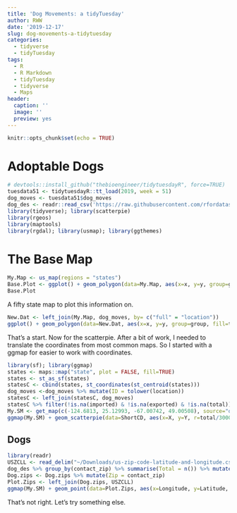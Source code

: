```yaml
---
title: 'Dog Movements: a tidyTuesday'
author: RWW
date: '2019-12-17'
slug: dog-movements-a-tidytuesday
categories:
  - tidyverse
  - tidyTuesday
tags:
  - R
  - R Markdown
  - tidyTuesday
  - tidyverse
  - Maps
header:
  caption: ''
  image: ''
  preview: yes
---
```



```r
knitr::opts_chunk$set(echo = TRUE)
```

# Adoptable Dogs

```r
# devtools::install_github("thebioengineer/tidytuesdayR", force=TRUE)
tuesdata51 <- tidytuesdayR::tt_load(2019, week = 51)
dog_moves <- tuesdata51$dog_moves
dog_des <- readr::read_csv('https://raw.githubusercontent.com/rfordatascience/tidytuesday/master/data/2019/2019-12-17/dog_descriptions.csv')
library(tidyverse); library(scatterpie)
library(rgeos)
library(maptools)
library(rgdal); library(usmap); library(ggthemes)
```


# The Base Map

```r
My.Map <- us_map(regions = "states")
Base.Plot <- ggplot() + geom_polygon(data=My.Map, aes(x=x, y=y, group=group), fill="white", color="black") + theme_map()
Base.Plot
```

A fifty state map to plot this information on.

```r
New.Dat <- left_join(My.Map, dog_moves, by= c("full" = "location"))
ggplot() + geom_polygon(data=New.Dat, aes(x=x, y=y, group=group, fill=total), color="black") + scale_fill_viridis_c() + labs(title = "Dogs Available for Adoption")
```

That's a start.  Now for the scatterpie.  After a bit of work, I needed to translate the coordinates from most common maps.  So I started with a ggmap for easier to work with coordinates.

```r
library(sf); library(ggmap)
states <- maps::map("state", plot = FALSE, fill=TRUE)
states <- st_as_sf(states)
statesC <- cbind(states, st_coordinates(st_centroid(states)))
dog_moves <-dog_moves %>% mutate(ID = tolower(location))
statesC <- left_join(statesC, dog_moves)
statesC %>% filter(!is.na(imported) & !is.na(exported) & !is.na(total)) %>% select(X, Y, exported, imported, total) %>% data.frame() -> ShortCD
My.SM <- get_map(c(-124.6813, 25.12993, -67.00742, 49.00508), source="osm")
ggmap(My.SM) + geom_scatterpie(data=ShortCD, aes(x=X, y=Y, r=total/3000), cols=c("exported","imported")) + labs(fill="Dog Movements") + theme_map()
```

## Dogs

```r
library(readr)
USZCLL <- read_delim("~/Downloads/us-zip-code-latitude-and-longitude.csv", ";", escape_double = FALSE, trim_ws = TRUE)
dog_des %>% group_by(contact_zip) %>% summarise(Total = n()) %>% mutate(zip = contact_zip) -> Dog.zips
Dog.zips <- Dog.zips %>% mutate(Zip = contact_zip)
Plot.Zips <- left_join(Dog.zips, USZCLL)
ggmap(My.SM) + geom_point(data=Plot.Zips, aes(x=Longitude, y=Latitude, color=Total), alpha = 0.5)
```
That's not right.  Let's try something else.